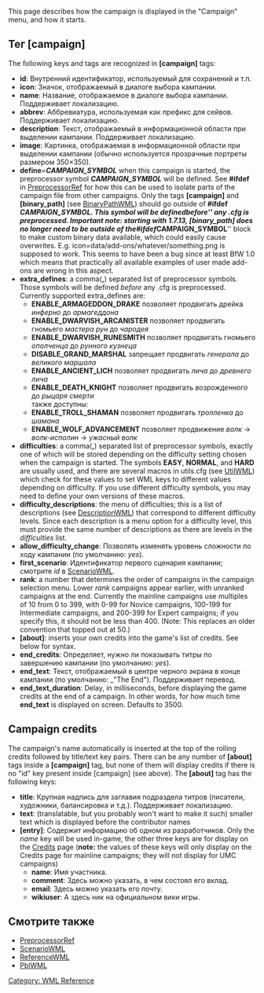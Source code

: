 {{WML Tags}}

<!--

Dacyn and/or Invisible Philosopher -- please be careful
you don't reduce the signal-to-noise ratio on the WML pages
when editing!  Eg. knowing that a tag is translatable is _important_
for the 29 translations we have in progress. -- ott

-->

This page describes how the campaign is displayed in the "Campaign" menu, and how it starts.

==Тег [campaign]==

The following keys and tags are recognized in '''[campaign]''' tags:
* '''id''': Внутренний идентификатор, используемый для сохранений и т.п.
* '''icon''': Значок, отображаемый в диалоге выбора кампании. 
* '''name''': Название, отображаемое в диалоге выбора кампании. Поддерживает локализацию.
* '''abbrev''': Аббревиатура, используемая как префикс для сейвов. Поддерживает локализацию.
* '''description''': Текст, отображаемый в информационной области при выделении кампании. Поддерживает локализацию. 
* '''image''': Картинка, отображаемая в информационной области при выделении кампании (обычно используется прозрачные портреты размером 350×350).
* '''define'''='''''CAMPAIGN_SYMBOL''''' when this campaign is started, the preprocessor symbol '''''CAMPAIGN_SYMBOL''''' will be defined. See '''#ifdef''' in [[PreprocessorRef]] for how this can be used to isolate parts of the campaign file from other campaigns. Only the tags '''[campaign]''' and '''[binary_path]''' (see [[BinaryPathWML]]) should go outside of '''#ifdef ''CAMPAIGN_SYMBOL'''''. This symbol will be defined ''before'' any .cfg is preprocessed. Important note: starting with 1.7.13, [binary_path] does no longer need to be outside of the '''#ifdef ''CAMPAIGN_SYMBOL''''' block to make custom binary data available, which could easily cause overwrites. E.g. icon=data/add-ons/whatever/something.png is supposed to work. This seems to have been a bug since at least BfW 1.0 which means that practically all available examples of user made add-ons are wrong in this aspect.
* '''extra_defines''': a comma(''',''') separated list of preprocessor symbols. Those symbols will be defined ''before'' any .cfg is preprocessed. Currently supported extra_defines are:
** '''ENABLE_ARMAGEDDON_DRAKE''' позволяет продвигать дрейка ''инферно'' до ''армагеддона''
** '''ENABLE_DWARVISH_ARCANISTER''' позволяет продвигать гномьего ''мастера рун'' до ''чародея''
** '''ENABLE_DWARVISH_RUNESMITH''' позволяет продвигать гномьего ''ополченца'' до ''рунного кузнеца''
** '''DISABLE_GRAND_MARSHAL''' запрещает продвигать ''генерала'' до ''великого маршала''
** '''ENABLE_ANCIENT_LICH''' позволяет продвигать ''лича'' до ''древнего лича''
** '''ENABLE_DEATH_KNIGHT''' позволяет продвигать ''возрожденного'' до ''рыцаря смерти''<br />{{DevFeature1.11}} также доступны:
** '''ENABLE_TROLL_SHAMAN''' позволяет продвигать ''тролленка'' до ''шамана''
** '''ENABLE_WOLF_ADVANCEMENT''' позволяет продвижение ''волк'' -> ''волк-исполин'' -> ''ужасный волк''
* '''difficulties''': a comma(''',''') separated list of preprocessor symbols, exactly one of which will be stored depending on the difficulty setting chosen when the campaign is started. The symbols '''EASY''', '''NORMAL''', and '''HARD''' are usually used, and there are several macros in utils.cfg (see [[UtilWML]]) which check for these values to set WML keys to different values depending on difficulty.  If you use different difficulty symbols, you may need to define your own versions of these macros.
* '''difficulty_descriptions''': the menu of difficulties; this is a list of descriptions (see [[DescriptionWML]]) that correspond to different difficulty levels. Since each description is a menu option for a difficulty level, this must provide the same number of descriptions as there are levels in the ''difficulties'' list.
* '''allow_difficulty_change''': {{DevFeature1.11}} Позволять изменять уровень сложности по ходу кампании (по умолчанию: ''yes'').
* '''first_scenario''': Идентификатор первого сценария кампании; смотрите ''id'' в [[ScenarioWML]].
* '''rank''': a number that determines the order of campaigns in the campaign selection menu.  Lower ''rank'' campaigns appear earlier, with unranked campaigns at the end. Currently the mainline campaigns use multiples of 10 from 0 to 399, with 0-99 for Novice campaigns, 100-199 for Intermediate campaigns, and 200-399 for Expert campaigns; if you specify this, it should not be less than 400.  (Note: This replaces an older convention that topped out at 50.)
* '''[about]''': inserts your own credits into the game's list of credits. See below for syntax.
* '''end_credits''': {{DevFeature1.11}} Определяет, нужно ли показывать титры по завершению кампании (по умолчанию: ''yes'').
* '''end_text''': Текст, отображаемый в центре черного экрана в конце кампании (по умолчанию: _"The End"). Поддерживает перевод.
* '''end_text_duration''': Delay, in milliseconds, before displaying the game credits at the end of a campaign. In other words, for how much time '''end_text''' is displayed on screen. Defaults to 3500.

== Campaign credits ==

The campaign's name automatically is inserted at the top of the rolling credits followed by title/text key pairs.  There can be any number of '''[about]''' tags inside a '''[campaign]''' tag, but none of them will display credits if there is no "id" key present inside [campaign] (see above). The '''[about]''' tag has the following keys:
* '''title''': Крупная надпись для заглавия подраздела титров (писатели, художники, балансировка и т.д.). Поддерживает локализацию.
* '''text''': (translatable, but you probably won't want to make it such) smaller text which is displayed before the contributor names
* '''[entry]''': Содержит информацию об одном из разработчиков. Only the ''name'' key will be used in-game, the other three keys are for display on the [[Credits]] page ('''note:''' the values of these keys will only display on the Credits page for mainline campaigns; they will not display for UMC campaigns)
** '''name''': Имя участника.
** '''comment''': Здесь можно указать, в чем состоял его вклад.
** '''email''': Здесь можно указать его почту.
** '''wikiuser''': А здесь ник на официальном вики игры.


== Смотрите также ==

* [[PreprocessorRef]]
* [[ScenarioWML]]
* [[ReferenceWML]]
* [[PblWML]]


[[Category: WML Reference]]
